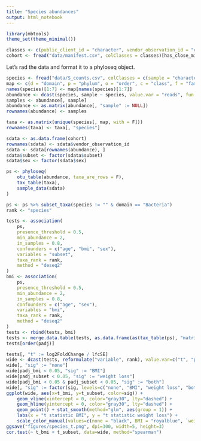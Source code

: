 ```yaml
---
title: "Species abundances"
output: html_notebook
---
```



```r
library(mbtools)
theme_set(theme_minimal())
```

```r
classes <- c(public_client_id = "character", vendor_observation_id = "character")
cohort <- fread("data/manifest.csv", colClasses = classes)[has_close_microbiome == T]
```

Let's rad the data and format it to a phyloseq object.

```r
species <- fread("data/S_counts.csv", colClasses = c(sample = "character"))
map <- c(d = "domain", p = "phylum", o = "order", c = "class", f = "family", g = "genus", s = "species")
names(species)[1:7] <- map[names(species)[1:7]]
abundance <- dcast(species, sample ~ species, value.var = "reads", fun.aggregate = sum)
samples <- abundance[, sample]
abundance <- as.matrix(abundance[, "sample" := NULL])
rownames(abundance) <- samples

taxa <- as.matrix(unique(species[, map, with = F]))
rownames(taxa) <- taxa[, "species"]

sdata <- as.data.frame(cohort)
rownames(sdata) <- sdata$vendor_observation_id
sdata <- sdata[rownames(abundance), ]
sdata$subset <- factor(sdata$subset)
sdata$sex <- factor(sdata$sex)

ps <- phyloseq(
    otu_table(abundance, taxa_are_rows = F),
    tax_table(taxa),
    sample_data(sdata)
)
```


```r
ps <- ps %>% subset_taxa(species != "" & domain == "Bacteria")
rank <- "species"

tests <- association(
    ps, 
    presence_threshold = 0.5,
    min_abundance = 2,
    in_samples = 0.8,
    confounders = c("age", "bmi", "sex"),
    variables = "subset",
    taxa_rank = rank,
    method = "deseq2"
)
bmi <- association(
    ps, 
    presence_threshold = 0.5,
    min_abundance = 2,
    in_samples = 0.8,
    confounders = c("age", "sex"),
    variables = "bmi",
    taxa_rank = rank,
    method = "deseq2"
)
tests <- rbind(tests, bmi)
tests <- merge.data.table(tests, as.data.frame(as(tax_table(ps), "matrix")), on=rank)
tests[order(padj)]
```

```r
tests[, "t" := log2FoldChange / lfcSE]
wide <- dcast(tests, reformulate("variable", rank), value.var=c("t", "padj"), fill=0)
wide[, "sig" := "none"]
wide[padj_bmi < 0.05, "sig" := "BMI"]
wide[padj_subset < 0.05, "sig" := "weight loss"]
wide[padj_bmi < 0.05 & padj_subset < 0.05, "sig" := "both"]
wide[, "sig" := factor(sig, levels=c("none", "BMI", "weight loss", "both"))]
ggplot(wide, aes(x=t_bmi, y=t_subset, color=sig)) +
    geom_vline(xintercept = 0, color="gray30", lty="dashed") +
    geom_hline(yintercept = 0, color="gray30", lty="dashed") +
    geom_point() + stat_smooth(method="glm", aes(group = 1)) +
    labs(x = "t statistic BMI", y = "t statistic weight loss") +
    scale_color_manual(values=c(none = "black", BMI = "royalblue", `weight loss`="orange", both = "red"))
ggsave("figures/species_t.png", dpi=300, width=5, height=3)
cor.test(~ t_bmi + t_subset, data=wide, method="spearman")
```
